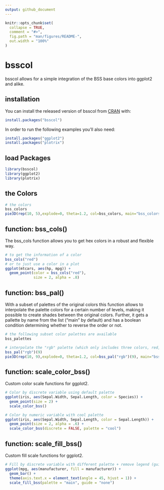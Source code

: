 ```yaml
---
output: github_document
---
```


<!-- README.md is generated from README.Rmd. Please edit that file -->

```r
knitr::opts_chunk$set(
  collapse = TRUE,
  comment = "#>",
  fig.path = "man/figures/README-",
  out.width = "100%"
)
```

# bsscol

<!-- badges: start -->
<!-- badges: end -->

bsscol allows for a simple integration of the BSS base colors into ggplot2 and alike.

## installation

You can install the released version of bsscol from [CRAN](https://CRAN.R-project.org) with:

``` r
install.packages("bsscol")
```
In order to run the following examples you'll also need:
``` r
install.packages("ggplot2")
install.packages("plotrix")
```
## load Packages

```r
library(bsscol)
library(ggplot2)
library(plotrix)
```

## the Colors

```r
# the colors
bss_colors
pie3D(rep(10, 5),explode=0, theta=1.2, col=bss_colors, main="bss_colors")
```

## function: bss_cols()
The bss_cols function allows you to get hex colors in a robust and flexible way.

```r
# to get the information of a color
bss_cols("red")
# or to just use a color in a plot
ggplot(mtcars, aes(hp, mpg)) +
  geom_point(color = bss_cols("red"),
             size = 2, alpha = .8)
```

## function: bss_pal()
With a subset of palettes of the original colors this function allows to
interpolate the palette colors for a certain number of levels, making it
possible to create shades between the original colors. Further, it gets a
pallette by name from the list ("main" by default) and has a boolean condition
determining whether to reverse the order or not.
```r
# the following subset color palettes are available 
bss_palettes

# interpolate the "rgb" palette (which only includes three colors, red, green and blue) to a length of 9:
bss_pal("rgb")(9)
pie3D(rep(10, 9),explode=0, theta=1.2, col=bss_pal("rgb")(9), main="bss_pal()")
```


## function: scale_color_bss()
Custom color scale functions for ggplot2.
```r
# Color by discrete variable using default palette
ggplot(iris, aes(Sepal.Width, Sepal.Length, color = Species)) +
  geom_point(size = 2) +
  scale_color_bss()

# Color by numeric variable with cool palette
ggplot(iris, aes(Sepal.Width, Sepal.Length, color = Sepal.Length)) +
  geom_point(size = 2, alpha = .6) +
  scale_color_bss(discrete = FALSE, palette = "cool")
```


## function: scale_fill_bss()
Custom fill scale functions for ggplot2.
```r
# Fill by discrete variable with different palette + remove legend (guide)
ggplot(mpg, aes(manufacturer, fill = manufacturer)) +
  geom_bar() +
  theme(axis.text.x = element_text(angle = 45, hjust = 1)) +
  scale_fill_bss(palette = "main", guide = "none")
```






